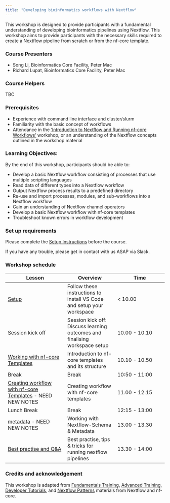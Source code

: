```yaml
---
title: "Developing bioinformatics workflows with Nextflow"
---
```


This workshop is designed to provide participants with a fundamental understanding of developing bioinformatics pipelines using Nextflow. This workshop aims to provide participants with the necessary skills required to create a Nextflow pipeline from scratch or from the nf-core template. 

### Course Presenters

- Song Li, Bioinformatics Core Facility, Peter Mac
- Richard Lupat, Bioinformatics Core Facility, Peter Mac

### Course Helpers

TBC

### Prerequisites

- Experience with command line interface and cluster/slurm
- Familiarity with the basic concept of workflows
- Attendance in the ['Introduction to Nextflow and Running nf-core Workflows'](./1_intro_run_nf.qmd) workshop, or an understanding of the Nextflow concepts outlined in the workshop material 

### Learning Objectives:
By the end of this workshop, participants should be able to:

- Develop a basic Nextflow workflow consisting of processes that use multiple scripting languages
- Read data of different types into a Nextflow workflow
- Output Nextflow process results to a predefined directory
- Re-use and import processes, modules, and sub-workflows into a Nextflow workflow
- Gain an understanding of Nextflow channel operators 
- Develop a basic Nextflow workflow with nf-core templates 
- Troubleshoot known errors in workflow development

### Set up requirements
Please complete the [Setup Instructions](../workshops/00_setup.html) before the course.

If you have any trouble, please get in contact with us ASAP via Slack.

### Workshop schedule

| Lesson     | Overview | Time | 
|------------|----------| ---------- |
| [Setup](../workshops/00_setup.html)| Follow these instructions to install VS Code and setup your workspace | < 10.00 | 
| Session kick off| Session kick off: Discuss learning outcomes and finalising workspace setup | 10.00 - 10.10 |
| [Working with nf-core Templates](../workshops/5.1_nf_core_template.html) | Introduction to nf-core templates and its structure | 10.10 - 10.50 |
| Break | Break | 10:50 - 11:00 | 
| [Creating workflow with nf-core Templates](../workshops/5.1_nf_core_template.html) - NEED NEW NOTES | Creating workflow with nf-core templates | 11.00 - 12.15 |
| Lunch Break | Break | 12:15 - 13:00 |
| [metadata](../workshops/7.1_metadata_propagation.qmd) - NEED NEW NOTES | Working with Nextflow-Schema & Metadata | 13.00 - 13.30 | 
| [Best practise and Q&A](../workshops/2.3_tips_and_tricks.html)| Best practise, tips & tricks for running nextflow pipelines | 13.30 - 14:00 | 


### Credits and acknowledgement

This workshop is adapted from [Fundamentals Training](https://training.nextflow.io/basic_training/), [Advanced Training](https://training.nextflow.io/advanced/), [Developer Tutorials](https://nf-co.re/docs/contributing/tutorials/creating_with_nf_core#creating-a-pipeline), and [Nextflow Patterns](https://nextflow-io.github.io/patterns/) materials from Nextflow and nf-core.